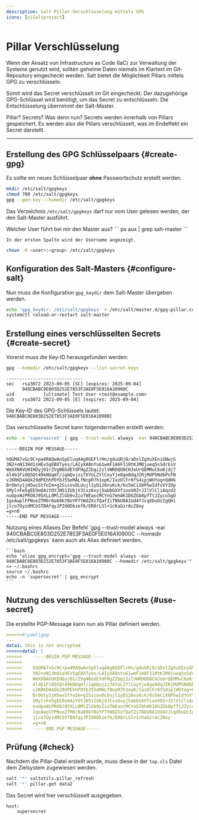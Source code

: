 ```yaml
---
description: Salt Pillar Verschlüsselung mittels GPG
icons: [siSaltproject]
---
```


# Pillar Verschlüsselung

Wenn der Ansatz von Infrastructure as Code (IaC) zur Verwaltung der Systeme genutzt wird, sollten geheime Daten niemals im Klartext im Git-Repository eingecheckt werden.
Salt bietet die Möglichkeit Pillars mittels GPG zu verschlüsseln.

Somit wird das Secret verschlüsselt im Git eingecheckt.
Der dazugehörige GPG-Schlüssel wird benötigt, um das Secret zu entschlüsseln.
Die Entschlüsselung übernimmt der Salt-Master.

<Admonition variant="info" expand={false}>
  <AdmonitionTitle>Pillar? Secrets? Was denn nun?</AdmonitionTitle>
  <AdmonitionContent>
    Secrets werden innerhalb von Pillars gespeichert. Es werden also die Pillars
    verschlüsselt, was im Endeffekt ein Secret darstellt.
  </AdmonitionContent>
</Admonition>

---

## Erstellung des GPG Schlüsselpaars {#create-gpg}

Es sollte ein neues Schlüsselpaar **ohne** Passwortschutz erstellt werden.

```bash
mkdir /etc/salt/gpgkeys
chmod 700 /etc/salt/gpgkeys
gpg --gen-key --homedir /etc/salt/gpgkeys
```

Das Verzeichnis `/etc/salt/gpgkeys` darf nur vom User gelesen werden, der den Salt-Master ausführt.

<Admonition variant="tip" expand={false}>
  <AdmonitionTitle>Welcher User führt bei mir den Master aus?</AdmonitionTitle>
  <AdmonitionContent>
    ```
    ps aux | grep salt-master
    ```
    
    In der ersten Spalte wird der Username angezeigt.
  </AdmonitionContent>
</Admonition>

```bash
chown -R <user>:<group> /etc/salt/gpgkeys
```

## Konfiguration des Salt-Masters {#configure-salt}

Nun muss die Konfiguration `gpg_keydir` dem Salt-Master übergeben werden.

```bash
echo 'gpg_keydir: /etc/salt/gpgkeys' > /etc/salt/master.d/gpg-pillar.conf
systemctl reload-or-restart salt-master
```

## Erstellung eines verschlüsselten Secrets {#create-secret}

Vorerst muss die Key-ID herausgefunden werden:

```bash
gpg --homedir /etc/salt/gpgkeys --list-secret-keys 
```

```
-----------------------------
sec   rsa3072 2023-09-05 [SC] [expires: 2025-09-04]
      940CBABC0E803D252E7853F3AE0F5E016A10900C
uid           [ultimate] Test User <test@example.com>
ssb   rsa3072 2023-09-05 [E] [expires: 2025-09-04]
```

Die Key-ID des GPG-Schlüssels lautet: `940CBABC0E803D252E7853F3AE0F5E016A10900C`

Das verschlüsselte Secret kann folgendermaßen erstellt werden:

```bash
echo -n 'supersecret' | gpg --trust-model always -ear 940CBABC0E803D252E7853F3AE0F5E016A10900C --homedir /etc/salt/gpgkeys
```

```
-----BEGIN PGP MESSAGE-----

hQGMA7vGc9C+pa4RAQwAnSpElvq4Ag0GEFlrHn/gduGRj0/aDxlZgXuXEniGNwjG
3N2+oN13Hd1sHEv5gEBXTyes/LAIyXA8nYuG1wmF1A6F110tKJM0jueq5sSdrEsV
WmXXNAVUHIHDyj01rZVgN6GdEYdFHgZ2bgi2zlVWRDQO8CHJeUrQEMMuC6o6jdj7
4l4b1Fi0QSQt49kNUqmT/iqmQvjzz7XYoLZYlCoyYje8qe0dqJIRjMdPhNd6PnfN
vJKRKD4AOk29dPEhhPOYbJ5SeMALfNnpR7h1opK/IazOlFr6fS4ipjWUYog+QdHk
BrOmty1jH5wsStYoIm+g2SicovDLUujl1yD126nsKck/6s5mCiX8PhwIdfoVYIDp
SMyl+Fe5gEE9o6AiYOYJN51IUbjVJCxz6vyj5abbGXVfiooV02+JIlVlCliAqzd2
nuUpxWzPRO8J95XLL0MlZlGb9vZioTWEaocMCYnG7mhAK1DGZGb8pfTtJZyco5gU
IqxAwplFPNxeZfM6r8a60kYBoYP7YWdZXzfQafZiTNbU0A1Ud4YJcqXbuOzIgQHi
jlco7OyzdMCb5TBAfqyJPZd0Dkzef6/ER0rLSl+1cKaGzrAcZ8oy
=g+n0
-----END PGP MESSAGE-----
```

<Admonition variant="tip" expand={false}>
  <AdmonitionTitle>Nutzung eines Aliases</AdmonitionTitle>
  <AdmonitionContent>
    Der Befehl `gpg --trust-model always -ear 940CBABC0E803D252E7853F3AE0F5E016A10900C --homedir /etc/salt/gpgkeys` kann auch als Alias definiert werden.

    ```bash
    echo "alias gpg_encrypt='gpg --trust-model always -ear 940CBABC0E803D252E7853F3AE0F5E016A10900C --homedir /etc/salt/gpgkeys'" >> ~/.bashrc
    source ~/.bashrc
    echo -n 'supersecret' | gpg_encrypt
    ```
  </AdmonitionContent>
</Admonition>

## Nutzung des verschlüsselten Secrets {#use-secret}

Die erstellte PGP-Message kann nun als Pillar definiert werden.

```yaml title=pillar.sls
>>>>>>#!yaml|gpg
---
data1: this is not encrypted
>>>>>>data2: |
>>>>>>    -----BEGIN PGP MESSAGE-----
>>>>>>
>>>>>>    hQGMA7vGc9C+pa4RAQwAnSpElvq4Ag0GEFlrHn/gduGRj0/aDxlZgXuXEniGNwjG
>>>>>>    3N2+oN13Hd1sHEv5gEBXTyes/LAIyXA8nYuG1wmF1A6F110tKJM0jueq5sSdrEsV
>>>>>>    WmXXNAVUHIHDyj01rZVgN6GdEYdFHgZ2bgi2zlVWRDQO8CHJeUrQEMMuC6o6jdj7
>>>>>>    4l4b1Fi0QSQt49kNUqmT/iqmQvjzz7XYoLZYlCoyYje8qe0dqJIRjMdPhNd6PnfN
>>>>>>    vJKRKD4AOk29dPEhhPOYbJ5SeMALfNnpR7h1opK/IazOlFr6fS4ipjWUYog+QdHk
>>>>>>    BrOmty1jH5wsStYoIm+g2SicovDLUujl1yD126nsKck/6s5mCiX8PhwIdfoVYIDp
>>>>>>    SMyl+Fe5gEE9o6AiYOYJN51IUbjVJCxz6vyj5abbGXVfiooV02+JIlVlCliAqzd2
>>>>>>    nuUpxWzPRO8J95XLL0MlZlGb9vZioTWEaocMCYnG7mhAK1DGZGb8pfTtJZyco5gU
>>>>>>    IqxAwplFPNxeZfM6r8a60kYBoYP7YWdZXzfQafZiTNbU0A1Ud4YJcqXbuOzIgQHi
>>>>>>    jlco7OyzdMCb5TBAfqyJPZd0Dkzef6/ER0rLSl+1cKaGzrAcZ8oy
>>>>>>    =g+n0
>>>>>>    -----END PGP MESSAGE-----
```

## Prüfung {#check}

Nachdem die Pillar-Datei erstellt wurde, muss diese in der `top.sls` Datei dem Zielsystem zugewiesen werden.

```bash
salt '*' saltutils.pillar_refresh
salt '*' pillar.get data2
```

Das Secret wird hier verschlüsselt ausgegeben.

```
host:
    supersecret
```